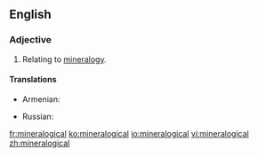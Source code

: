 ==English==
===Adjective===
{{en-adj|-}}

#Relating to [[mineralogy]].

====Translations====
{{trans-top|relating to mineralogy}}
* Armenian: {{t-|hy|հանքաբանական|tr=hank’abanakan}}
{{trans-mid}}
* Russian: {{t|ru|минералогический|tr=mineralogíčeskij|sc=Cyrl}}
{{trans-bottom}}

[[fr:mineralogical]]
[[ko:mineralogical]]
[[io:mineralogical]]
[[vi:mineralogical]]
[[zh:mineralogical]]